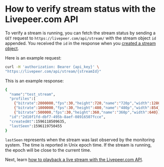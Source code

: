 
<DocsLayout title="How to verify stream status - Livepeer.com" description="How to verify stream status with the Livepeer.com API">


# How to verify stream status with the Livepeer.com API

To verify a stream is running, you can fetch the stream status by sending a
`GET` request to `https://livepeer.com/api/stream/` with the stream object `id`
appended. You received the `id` in the response when you
[created a stream object](/docs/guides/api/create-a-stream).

Here is an example request:

```bash
curl -H 'authorization: Bearer {api_key}' \
"https://livepeer.com/api/stream/{streamId}"
```

This is an example response:

```bash
{
  "name":"test_stream",
  "profiles":[
    {"bitrate":2000000,"fps":30,"height":720,"name":"720p","width":1280},
    {"bitrate":1000000,"fps":30,"height":480,"name":"480p","width":854},
    {"bitrate":500000,"fps":30,"height":360,"name":"360p","width":640}],
  "id":"2d10f1fd-dbf7-495b-8aef-08916507fcce",
  "createdAt":1596118509635,
  "lastSeen":1596119750455
}
```

`lastSeen` represents when the stream was last observed by the monitoring
system. The time is reported in Unix epoch time. If the stream is running, the
epoch will be close to the current time.

Next, learn
[how to playback a live stream with the Livepeer.com API](/docs/guides/api/playback-a-live-stream).

</DocsLayout>

